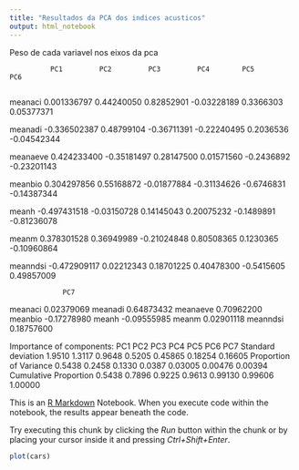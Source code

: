 ---
title: "Resultados da PCA dos indices acusticos"
output: html_notebook
---
 Peso de cada variavel nos eixos da pca
 
              PC1         PC2         PC3         PC4        PC5         PC6
                  
meanaci   0.001336797  0.44240050  0.82852901 -0.03228189  0.3366303  0.05377371

meanadi  -0.336502387  0.48799104 -0.36711391 -0.22240495  0.2036536 -0.04542344

meanaeve  0.424233400 -0.35181497  0.28147500  0.01571560 -0.2436892 -0.23201143

meanbio   0.304297856  0.55168872 -0.01877884 -0.31134626 -0.6746831 -0.14387344

meanh    -0.497431518 -0.03150728  0.14145043  0.20075232 -0.1489891 -0.81236078

meanm     0.378301528  0.36949989 -0.21024848  0.80508365  0.1230365 -0.10960864

meanndsi -0.472909117  0.02212343  0.18701225  0.40478300 -0.5415605  0.49857009

                 PC7
meanaci   0.02379069
meanadi   0.64873432
meanaeve  0.70962200
meanbio  -0.17278980
meanh    -0.09555985
meanm     0.02901118
meanndsi  0.18757600

Importance of components:
                          PC1    PC2    PC3    PC4     PC5     PC6     PC7
Standard deviation     1.9510 1.3117 0.9648 0.5205 0.45865 0.18254 0.16605
Proportion of Variance 0.5438 0.2458 0.1330 0.0387 0.03005 0.00476 0.00394
Cumulative Proportion  0.5438 0.7896 0.9225 0.9613 0.99130 0.99606 1.00000

This is an [R Markdown](http://rmarkdown.rstudio.com) Notebook. When you execute code within the notebook, the results appear beneath the code. 

Try executing this chunk by clicking the *Run* button within the chunk or by placing your cursor inside it and pressing *Ctrl+Shift+Enter*. 

```{r}
plot(cars)
```


